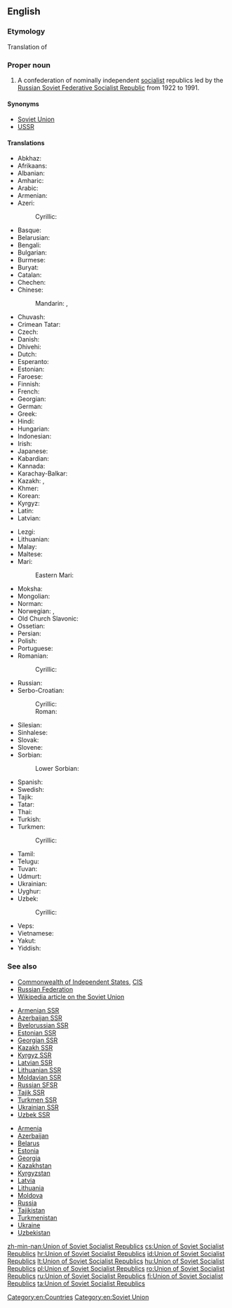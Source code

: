 {{wikipedia}}
==English==

===Etymology===
Translation of {{etyl|ru|en}} {{m|ru|Сою́з Сове́тских Социалисти́ческих Респу́блик}}

===Proper noun===
{{en-proper noun|head=[[union|Union]] of [[Soviet]] [[Socialist]] [[republic|Republic]]s}}

# {{context|historical|lang=en}} A confederation of nominally independent [[socialist]] republics led by the [[Russian Soviet Federative Socialist Republic]] from 1922 to 1991.

====Synonyms====
* [[Soviet Union]]
* [[USSR]]

====Translations====
{{trans-top-also|a confederation of Communist states|Soviet Union|USSR}}
* Abkhaz: {{t|ab|Советтә Суверинытеттә Республикақәа Реидгыла|sc=Cyrl}}
* Afrikaans: {{t|af|Unie van Sosialistiese Sowjetrepublieke}}
* Albanian: {{t|sq|Bashkimi i Republikave Sovjetike Socialiste}}
* Amharic: {{t|am|ሶዩዝ ሶቭየትስኪህ ሶትሲያሊቲቼስኪህ ሬስፑብሊክ ሶቭየት ሕብረት ሰብአዊ ሪፐብሊክ|sc=Ethi}}
* Arabic: {{t|ar|اَلْإِتِّحَاد اَلْجُمْهُورِيَّات اَلسُّوفِيَتِيَّة اَلاِشْتِرَاكِيَّة|m|tr=al-ʾittiḥād al-jumhūriyyāt as-sūfiyatiyya l-ištirakiyya}}
* Armenian: {{t|hy|Սովետական Սոցիալիստական Հանրապետությունների Միություն}}
* Azeri: {{t|az|Sovet Sosialist Respublikaları İttifaqı}}
*: Cyrillic: {{t|az|Совет Сосиалист Республикалары Иттифагы|sc=Cyrl}}
* Basque: {{t|eu|Sobietar Errepublika Sozialisten Batasuna}}
* Belarusian: {{t|be|Саю́з Саве́цкіх Сацыялісты́чных Рэспу́блік|m}}
* Bengali: {{t|bn|সোভিয়েত সমাজতান্ত্রিক প্রজাতন্ত্রের ঐক্য|tr=sobhiyetô sômajôtantrikô prôjatôntrerô aikyô}}
* Bulgarian: {{t|bg|Съю́з на съве́тските социалисти́чески репу́блики|m}}
* Burmese: {{t|my|ဆိုဗီယက်ဆိုရှယ်လစ်သမတနိုင်ငံများပြည်ထောင်စု|alt=ဆို&#8203;ဗီ&#8203;ယက်&#8203;ဆို&#8203;ရှယ်&#8203;လစ်&#8203;သ&#8203;မ&#8203;တ&#8203;နိုင်&#8203;ငံ&#8203;များ&#8203;ပြည်&#8203;ထောင်&#8203;စု|tr=hsobiyet hsoshèlit thămăta. naingnganmya: pyidaungzu.|sc=Mymr}}
* Buryat: {{t|bua|Зүблэлтэ Социалис Бүгэдэ Найрамдаха Уласуудай Холбоо}}
* Catalan: {{t|ca|Unió de Repúbliques Socialistes Soviètiques|f}}
* Chechen: {{t|ce|Советски Социалистически Республикийн Союз}}
* Chinese:
*: Mandarin: {{t|cmn|蘇維埃社會主義共和國聯盟|sc=Hani}}, {{t+|cmn|苏维埃社会主义共和国联盟|tr=Sūwéi'āi shèhuìzhǔyì gònghéguó liánméng|sc=Hani}}
* Chuvash: {{t|cv|Социаллӑ Совет Республикисен Союзӗ}}
* Crimean Tatar: {{t|crh|Şuralar Sotsialistik Cumhuriyetler Birligi}}
* Czech: {{t+|cs|Svaz sovětských socialistických republik|m}}
* Danish: {{t|da|Unionen af socialistiske sovjetrepublikker}}
* Dhivehi: {{t|dv|ސޯވިއެޓް ސޯޝަލިސްޓް ޖުމްހޫރިއްޔާތަކުގެ އިއްތިހާދު|sc=Thaa}}
* Dutch: {{t|nl|Unie van Socialistische Sovjetrepublieken|f}}
* Esperanto: {{t|eo|Unio de Sovetaj Socialismaj Respublikoj}}
* Estonian: {{t|et|Nõukogude Sotsialistlike Vabariikide Liit}}
* Faroese: {{t|fo|Sameindu sovjettisku sosialistisku lýðveldini|n-p}}
* Finnish: {{t+|fi|Sosialististen neuvostotasavaltojen liitto}}
* French: {{t|fr|Union des Républiques Socialistes Soviétiques|f}}
* Georgian: {{t|ka|საბჭოთა სოციალისტური რესპუბლიკების კავშირი}}
* German: {{t+|de|Union der Sozialistischen Sowjetrepubliken|f}}
* Greek: {{t|el|Ένωση Σοβιετικών Σοσιαλιστικών Δημοκρατιών|f}}
* Hindi: {{t|hi|सोवियत समाजवादी गणतंत्रों का संघ|sc=Deva}}
* Hungarian: {{t+|hu|Szovjet Szocialista Köztársaságok Szövetsége}}
* Indonesian: {{t|id|Republik Sosialis Uni Soviet}}
* Irish: {{t|ga|Aontas na bPoblachtaí Sóivéadacha Sóisialacha|m}}
* Japanese: {{t|ja|ソビエト社会主義共和国連邦|tr=Sobieto shakaishugi kyōwakoku renpō}}
* Kabardian: {{t|kbd|Республикэ Совет Социал Зэгуэтхэр|sc=Cyrl}}
* Kannada: {{t|kn|ಸೋವಿಯೆಟ್ ಸಮಾಜವಾದಿ ಸಂಸ್ಥಾನಗಳ ಒಕ್ಕೂಟ|sc=Knda}}
* Karachay-Balkar: {{t|krc|Совет Социалист Республикаланы Союзу|sc=Cyrl}}
* Kazakh: {{t|kk|Советтік Социалистік Республикалар Одағы|sc=Cyrl}}, {{t|kk|Кеңестік Социалистік Республикалар Одағы|sc=Cyrl}}
* Khmer: {{t|km|​សហភាព​សាធារណរដ្ឋ​សង្គមនិយម​សូវៀត|tr=saha pʰiep saatʰierea’na’ roat sɑngkum ni’yum sooviet|sc=Khmr}}
* Korean: {{t+|ko|소비에트 사회주의 공화국 연방|tr=Sobieteu sahoejuui gonghwaguk yeonbang|sc=Hang}}
* Kyrgyz: {{t|ky|Советтик Социалисттик Республикалар Союзу|sc=Cyrl}}
* Latin: {{t|la|Unio Rerum Publicarum Sovieticarum Socialisticarum|f}}
* Latvian: {{t|lv|Padomju Sociālistisko Republiku Savienība}}
{{trans-mid}}
* Lezgi: {{t|lez|Совет Социалист Республикайрин Галкӏ|sc=Cyrl}}
* Lithuanian: {{t+|lt|Tarybų Socialistinių Respublikų Sąjunga}}
* Malay: {{t|ms|Kesatuan Republik Sosialis Soviet}}
* Maltese: {{t|mt|L-Unjoni tar-Repubbliki Soċjoloġisti Sovjetiċi|f}}
* Mari:
*: Eastern Mari: {{t|chm|Совет Социализм Республик-влак Ушем|sc=Cyrl}}
* Moksha: {{t|mdf|Советонь Социализмань Республикнень Соткс|sc=Cyrl}}
* Mongolian: {{t|mn|Зөвлөлт Социалист Бүгд Найрамдах Холбоот Улс|sc=Cyrl}}
* Norman: {{t|nrf|Unnion d'Républyiques Socialistes Soviétiques|f}} {{qualifier|Jersey}}
* Norwegian: {{t|no|Unionen av sosialistiske rådsrepublikker}}, {{t|no|Samveldet av sosialistiske rådsrepublikker}}
* Old Church Slavonic: {{t|cu|Съвѣтьскъ Социалистичьскъ Димократіи Съвѫзъ|m|tr=Sŭvětĭskŭ Socialističĭskŭ Dimokratii Sŭvǫzŭ|alt=Съвѣ́тьскъ Социали́стичьскъ Димократі́и Съвѫ́ꙁъ|sc=Cyrs}}
* Ossetian: {{t|os|Советон Социалистон Республикӕты Цӕдис}}
* Persian: {{t|fa|اتحاد جماهیر شوروی سوسیالیستی|tr=ettehâd-e jamâhir-e šuravi-ye sosiyâlisti}}
* Polish: {{t+|pl|Związek Socjalistycznych Republik Radzieckich|m}}
* Portuguese: {{t|pt|União das Repúblicas Socialistas Soviéticas|f}}
* Romanian: {{t|ro|Uniunea Republicilor Sovietice Socialiste|f}}
*: Cyrillic: {{t|ro|Униуня Републичилор Советиче Сочиалисте|f|sc=Cyrl}}
* Russian: {{t+|ru|Сою́з Сове́тских Социалисти́ческих Респу́блик|m}}
* Serbo-Croatian:
*: Cyrillic: {{t|sh|Савез Совјетских Социјалистичких Република|m|sc=Cyrl}}
*: Roman: {{t|sh|Savez Sovjetskih Socijalističkih Republika|m}}
* Silesian: {{t|szl|Sojusz Socjalistycznych Sowjeckich Republik|m}}
* Sinhalese: {{t|si|සමාජවාදී සෝවියට් ජනරජයන්ගේ එක්සත් සංගමය|sc=Sinh}}
* Slovak: {{t|sk|Zväz Sovietskych Socialistických Republík|m}}
* Slovene: {{t|sl|Zveza sovjetskih socialističnih republik|f}}
* Sorbian:
*: Lower Sorbian: {{t|dsb|Zwězk Sowjetskich Socjaliskich Republik|m}}
* Spanish: {{t|es|Unión de Repúblicas Socialistas Soviéticas|f}}
* Swedish: {{t|sv|Socialistiska rådsrepublikernas union}}
* Tajik: {{t|tg|Иттиҳоди Ҷумҳуриҳои Шӯравии Сосиалистӣ|sc=Cyrl}}
* Tatar: {{t|tt|Совет Социалистик Республикалар Союзы|sc=Cyrl}}
* Thai: {{t|th|สหภาพสาธารณรัฐสังคมนิยมโซเวียต|tr=sà-hà-pâap săa-taa-rá-ná rát săng-kom-ní-yom soh-wîat|sc=Thai}}
* Turkish: {{t+|tr|Sovyet Sosyalist Cumhuriyetler Birliği}}
* Turkmen: {{t|tk|Sowet Sotsialistik Respublikalary Soýuzy}}
*: Cyrillic: {{t|tk|Совет Социалистик Республикалары Союзы|sc=Cyrl}}
* Tamil: {{t|ta|சோவியத் சோசலிசக் குடியரசுகளின் ஒன்றியம்|sc=Taml}}
* Telugu: {{t|te|సోవియట్ సోషలిస్టు రిపబ్లిక్కుల సమాఖ్య|sc=Telu}}
* Tuvan: {{t|tyv|Совет Социалистиг Республикаларның Эвилели}}
* Udmurt: {{t|udm|Советской Социалистической Республикаослэн Союззы|sc=Cyrl}}
* Ukrainian: {{t|uk|Сою́з Радя́нських Соціалісти́чних Респу́блік|m}}
* Uyghur: {{t|ug|سوۋېت سوتسىيالىستىك رېسپۇبلىكالىرى ئىتتىپاقى|sc=ug-Arab}}
* Uzbek: {{t|uz|Sovet Socialistik Respublikalari Ittifoqi}}
*: Cyrillic: {{t|uz|Совет Социалистик Республикалари Иттифоқи|sc=Cyrl}}
* Veps: {{t|vep|Nevondkundaližiden Socialistižiden Tazovaldkundoiden Ühtištuz}}
* Vietnamese: {{t|vi|Liên bang Cộng hòa Xã hội Chủ nghĩa Xô viết}}
* Yakut: {{t|sah|Сэбиэскэй Социалистыы Республикалар Сойуустара|sc=Cyrl}}
* Yiddish: {{t|yi|פֿאַרבאַנד פֿון סאָוועטישע סאָציאַליסטישע רעפּובליקן|sc=Hebr}}
{{trans-bottom}}

===See also===
* [[Commonwealth of Independent States]], [[CIS]]
* [[Russian Federation]]
* [[w:Soviet Union|Wikipedia article on the Soviet Union]]
{{top2}}
* [[Armenian SSR]]
* [[Azerbaijan SSR]]
* [[Byelorussian SSR]]
* [[Estonian SSR]]
* [[Georgian SSR]]
* [[Kazakh SSR]]
* [[Kyrgyz SSR]]
* [[Latvian SSR]]
* [[Lithuanian SSR]]
* [[Moldavian SSR]]
* [[Russian SFSR]]
* [[Tajik SSR]]
* [[Turkmen SSR]]
* [[Ukrainian SSR]]
* [[Uzbek SSR]]
{{mid2}}
* [[Armenia]]
* [[Azerbaijan]]
* [[Belarus]]
* [[Estonia]]
* [[Georgia]]
* [[Kazakhstan]]
* [[Kyrgyzstan]]
* [[Latvia]]
* [[Lithuania]]
* [[Moldova]]
* [[Russia]]
* [[Tajikistan]]
* [[Turkmenistan]]
* [[Ukraine]]
* [[Uzbekistan]]
{{bottom}}

[[Category:en:Countries]]
[[Category:en:Soviet Union]]

[[zh-min-nan:Union of Soviet Socialist Republics]]
[[cs:Union of Soviet Socialist Republics]]
[[hr:Union of Soviet Socialist Republics]]
[[id:Union of Soviet Socialist Republics]]
[[lt:Union of Soviet Socialist Republics]]
[[hu:Union of Soviet Socialist Republics]]
[[pl:Union of Soviet Socialist Republics]]
[[ro:Union of Soviet Socialist Republics]]
[[ru:Union of Soviet Socialist Republics]]
[[fi:Union of Soviet Socialist Republics]]
[[ta:Union of Soviet Socialist Republics]]